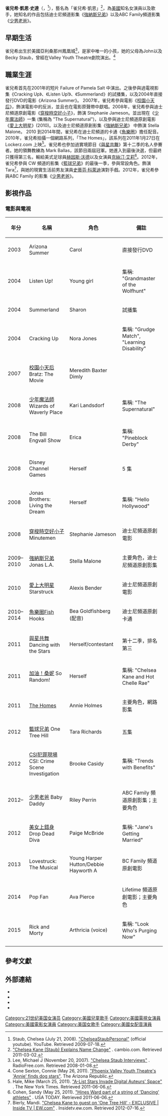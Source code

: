 {{藝人
|本名=Chelsea Kane Staub
|民族=美國白種人
|語言=[[英語|英語]]
|國籍   = {{USA}}
|代表作=《[[強納斯兄弟|強納斯兄弟]]》、《[[少男老爸|少男老爸]]》
|type=女演員
|name=雀兒希·凱恩
|image=File:Chelsea Kane (Headshot).jpg
|caption=|birth_name=
|birth_date={{Birth_date_and_age|1988|9|12}}
|birth_place={{USA}}[[亞利桑那州|亞利桑那州]][[鳳凰城|鳳凰城]]
|years_active=2001年至今
| imdb     =1164730
|網站={{url|chelseakane.com/}}
}}
'''雀兒希·凱恩·史達'''（{{lang-en|Chelsea Kane Staub}}，{{bd|1988年|9月15日}}<ref>Staub, Chelsea (July 21, 2008). [https://www.youtube.com/ChelseaStaubPersonal "ChelseaStaubPersonal"] {{Wayback|url=https://www.youtube.com/ChelseaStaubPersonal |date=20200603043816 }} (official youtube). YouTube. Retrieved 2009-07-18.</ref>），藝名為「雀兒希·凱恩」<ref>[http://www.cambio.com/news/chelsea-kane-staub-explains-name-change "Chelsea Kane (Staub) Explains Name Change"] {{Wayback|url=http://www.cambio.com/news/chelsea-kane-staub-explains-name-change |date=20110312165640 }}. cambio.com. Retrieved 2011-03-02.</ref>，為[[美國|美國]]知名女演員以及歌手，她知名的作品包括迪士尼頻道影集《[[強納斯兄弟|強納斯兄弟]]》以及ABC Family頻道影集《[[少男老爸|少男老爸]]》。

==早期生活==
雀兒希出生於美國亞利桑那州鳳凰城<ref>Lee, Michael J (November 20, 2007). [http://www.radiofree.com/profiles/chelsea_staub/interview01.shtml "Chelsea Staub Interviews"] {{Wayback|url=http://www.radiofree.com/profiles/chelsea_staub/interview01.shtml |date=20200329184252 }}. RadioFree.com. Retrieved 2008-01-08.</ref>，是家中唯一的小孩，她的父母為John以及Becky Staub，曾經在Valley Youth Theatre劇院演出。<ref> Cone Sexton, Connie (May 26, 2011). [http://www.azcentral.com/community/phoenix/articles/2011/05/26/20110526phoenix-valley-youth-theatres-annie-finds-dog-stars.html "Phoenix Valley Youth Theatre's 'Annie' finds dog stars"]. The Arizona Republic. </ref>

==職業生涯==
雀兒希首先在2001年的短片 Failure of Pamela Salt 中演出。之後參與過電視影集《Cracking Up》、《Listen Up!》、《Summerland》的試播集，以及2004年直接發行DVD的電影《Arizona Summer》。
2007年，雀兒希參與電影《[[校園小天后|校園小天后]]》，飾演電影中的反派，並且也在電影原聲帶中獻唱。2008年，雀兒希參與迪士尼頻道原創電影《[[穿梭時空好小子|穿梭時空好小子]]》，飾演 Stephanie Jameson。並出現在《[[少年魔法師|少年魔法師]]》一集 (集稱為 "The Supernatural")，以及參與迪士尼頻道原創電影《[[愛上大明星|愛上大明星]]》(2010)。以及迪士尼頻道原創影集《[[強納斯兄弟|強納斯兄弟]]》 中飾演 Stella Malone。 2010 到2014年間，雀兒希在迪士尼頻道的卡通《[[魚樂圈|魚樂圈]]》擔任配音。2010年，雀兒希拍攝一個網路系列，「The Homes」，該系列在2011年1月27日在 Lockerz.com 上映<ref>Hale, Mike (March 25, 2011). [http://www.nytimes.com/2011/03/27/arts/television/the-homes-youtube-response-and-tribeca-online.html "A-List Stars Invade Digital Auteurs' Space"] {{Wayback|url=http://www.nytimes.com/2011/03/27/arts/television/the-homes-youtube-response-and-tribeca-online.html |date=20210126153951 }}. The New York Times. Retrieved 2011-06-06.</ref>。雀兒希也參加過實境節目《[[與星共舞|與星共舞]]》第十二季的名人參賽者。她的領舞教練為 Mark Ballas，該節目兩屆冠軍。她進入到最後決選，但最終只獲得第三名，輸給美式足球員[[赫因斯·沃德|赫因斯·沃德]]以及女演員[[克絲汀·艾莉|克絲汀·艾莉]]<ref>Cohen, Sandy (May 25, 2011). [http://www.usatoday.com/sports/topstories/2011-05-24-2251903786_x.htm "Hines Ward part of a string of 'Dancing' athletes"] {{Wayback|url=http://www.usatoday.com/sports/topstories/2011-05-24-2251903786_x.htm |date=20200603043800 }}. USA TODAY. Retrieved 2011-06-06.</ref>。2012年，雀兒希參與 CW 頻道的影集《[[籃球兄弟|籃球兄弟]]》的最後一季，參與常設角色。飾演Tara<ref>Bierly, Mandi. [http://insidetv.ew.com/2011/07/26/chelsea-kane-one-tree-hill/ "Chelsea Kane to guest on 'One Tree Hill' - EXCLUSIVE | Inside TV | EW.com"] {{Wayback|url=http://insidetv.ew.com/2011/07/26/chelsea-kane-one-tree-hill/ |date=20150101153708 }}. Insidetv.ew.com. Retrieved 2012-07-16.</ref>，與她的現實生活前男友演員[[史蒂芬·科萊迪|史蒂芬·科萊迪]]演對手戲。2012年，雀兒希參與ABC Family 的影集《[[少男老爸|少男老爸]]》。

==影視作品==

===電影與電視=== 
{| class="wikitable"
|-
! 年分 !! 名稱 !! 角色!! 備註
|-
|2003 	||Arizona Summer 	||Carol 	||直接發行DVD
|-
|2004 	||Listen Up! 	||Young girl 	||集稱: "Grandmaster of the Wolfhunt"
|-
|2004 	||Summerland 	||Sharon 	||試播集
|-
|2004 	||Cracking Up 	||Nora Jones 	||集稱: "Grudge Match", "Learning Disability"
|-
|2007 	||[[校園小天后|校園小天后]] Bratz: The Movie 	||Meredith Baxter Dimly ||	 
|-
|2008 	||[[少年魔法師|少年魔法師]] Wizards of Waverly Place 	||Kari Landsdorf 	||集稱: "The Supernatural"
|-
|2008 	||The Bill Engvall Show 	||Erica 	||集稱: "Pineblock Derby"
|-
|2008 	||Disney Channel Games 	||Herself 	||5 集
|-
|2008 	||Jonas Brothers: Living the Dream 	||Herself 	||集稱: "Hello Hollywood"
|-
|2008 	||[[穿梭時空好小子|穿梭時空好小子]] Minutemen 	||Stephanie Jameson 	||迪士尼頻道原創電影
|-
|2009–2010 	||[[強納斯兄弟|強納斯兄弟]] Jonas L.A. 	||Stella Malone 	||主要角色，迪士尼頻道原創影集
|-
|2010 	||[[愛上大明星|愛上大明星]] Starstruck 	||Alexis Bender 	||迪士尼頻道原創電影
|-
|2010–2014 	||[[魚樂圈|魚樂圈]]Fish Hooks 	||Bea Goldfishberg (配音) 	||迪士尼頻道原創卡通
|-
|2011 	||[[與星共舞|與星共舞]] Dancing with the Stars 	||Herself/contestant 	||第十二季，排名第三
|-
|2011 	||[[加油！桑妮|加油！桑妮]] So Random! 	||Herself 	||集稱: "Chelsea Kane and Hot Chelle Rae"
|-
|2011 	||[[The_Homes|The Homes]] 	||Annie Holmes 	||主要角色，網路影集
|-
|2012 	||[[籃球兄弟|籃球兄弟]] One Tree Hill 	||Tara Richards 	||五集
|-
|2012 	||[[CSI犯罪現場|CSI犯罪現場]] CSI: Crime Scene Investigation 	||Brooke Casidy 	||集稱: "Trends with Benefits"
|-
|2012– ||[[少男老爸|少男老爸]] Baby Daddy 	||Riley Perrin 	 ||ABC Family 頻道原創影集；主要角色
|-
|2012 	||[[美女上錯身|美女上錯身]] Drop Dead Diva 	||Paige McBride 	||集稱: "Jane's Getting Married"
|-
|2013 	||Lovestruck: The Musical 	||Young Harper Hutton/Debbie Hayworth 	A||BC Family 頻道原創電影
|-
|2014 	||Pop Fan 	||Ava Pierce 	|| Lifetime 頻道原創電影；主要角色
|-
|2015 	||Rick and Morty 	||Arthricia (voice) 	||集稱: "Look Who's Purging Now"
|}

== 參考文獻 ==
{{Reflist}}

== 外部連結 ==
{{Commons category|Chelsea Kane}}
* {{IMDb name|1466221}}
* {{Twitter|ChelseaKane}}
* {{Instagram|chelseakane}}
* {{url|chelseakane.com/}}
{{Authority control}}
{{DEFAULTSORT: Staub, Chelsea}}
[[Category:21世纪美国女演员|Category:21世纪美国女演员]]
[[Category:美國兒童歌手|Category:美國兒童歌手]]
[[Category:美國電視女演員|Category:美國電視女演員]]
[[Category:美國電影女演員|Category:美國電影女演員]]
[[Category:美国女歌手|Category:美国女歌手]]
[[Category:美國女配音演員|Category:美國女配音演員]]